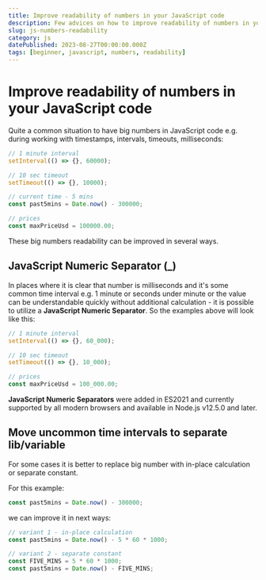 ```yaml
---
title: Improve readability of numbers in your JavaScript code
description: Few advices on how to improve readability of numbers in your JavaScript code
slug: js-numbers-readability
category: js
datePublished: 2023-08-27T00:00:00.000Z
tags: [beginner, javascript, numbers, readability]
---
```


# Improve readability of numbers in your JavaScript code

Quite a common situation to have big numbers in JavaScript code e.g. during working with timestamps, intervals, timeouts, milliseconds:

```js
// 1 minute interval
setInterval(() => {}, 60000);

// 10 sec timeout
setTimeout(() => {}, 10000);

// current time - 5 mins
const past5mins = Date.now() - 300000;

// prices
const maxPriceUsd = 100000.00;
```

These big numbers readability can be improved in several ways.

## JavaScript Numeric Separator (_)

In places where it is clear that number is milliseconds and it's some common time interval e.g. 1 minute or seconds under minute or the value can be understandable quickly without additional calculation - it is possible to utilize a **JavaScript Numeric Separator**. So the examples above will look like this:

```js
// 1 minute interval
setInterval(() => {}, 60_000);

// 10 sec timeout
setTimeout(() => {}, 10_000);

// prices
const maxPriceUsd = 100_000.00;
```

**JavaScript Numeric Separators** were added in ES2021 and currently supported by all modern browsers and available in Node.js v12.5.0 and later.

## Move uncommon time intervals to separate lib/variable

For some cases it is better to replace big number with in-place calculation or separate constant.

For this example:
```js
const past5mins = Date.now() - 300000;
```

we can improve it in next ways:

```js
// variant 1 - in-place calculation
const past5mins = Date.now() - 5 * 60 * 1000;

// variant 2 - separate constant
const FIVE_MINS = 5 * 60 * 1000;
const past5mins = Date.now() - FIVE_MINS;
```

